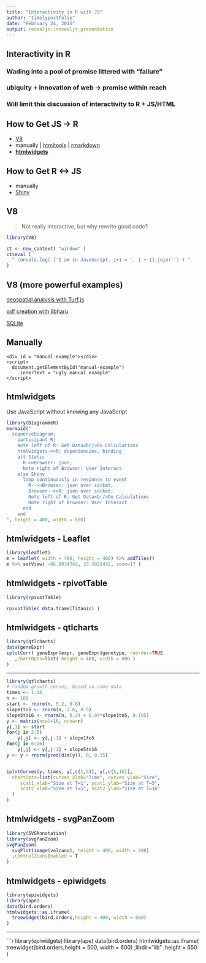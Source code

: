 ```yaml
---
title: "Interactivity in R with JS"
author: "timelyportfolio"
date: "February 24, 2015"
output: revealjs::revealjs_presentation
---
```


## Interactivity in R

### Wading into a pool of promise littered with "failure"


### ubiquity + innovation of web -> promise within reach


### Will limit this discussion of interactivity to R + JS/HTML

## How to Get JS -> R

- [V8](https://www.opencpu.org/posts/v8-release-0-5/)
- manually | [htmltools](https://github.com/rstudio/htmltools) | [rmarkdown](http://rmarkdown.rstudio.com)
- [**htmlwidgets**](http://htmlwidgets.org)

## How to Get R <-> JS

- manually
- [Shiny](http://shiny.rstudio.com)

## V8

> Not really interactive, but why rewrite good code?


```r
library(V8)

ct <- new_context( "window" )
ct$eval ( 
  " console.log( ['I am in JavaScript. 1+1 = ', 1 + 1].join('') ) "
)
```

## V8 (more powerful examples)

[geospatial analysis with Turf.js](https://gist.github.com/timelyportfolio/9b4fc699bb6d67b7f418)

[pdf creation with libharu](http://bl.ocks.org/timelyportfolio/81208f44c520419015f7)

[SQLite](https://www.opencpu.org/posts/v8-release-0-5/)



## Manually

```
<div id = "manual-example"></div>
<script>
  document.getElementById("manual-example")
    .innerText = "ugly manual example"
</script>
```
<div id = "manual-example"></div>
<script>
  document.getElementById("manual-example").innerText = "ugly manual example"
</script>


## htmlwidgets

Use JavaScript without knowing any JavaScript

```r
library(DiagrammeR)
mermaid("
  sequenceDiagram;
    participant R;
    Note left of R: Get Data<br/>Do Calculations
    htmlwidgets->>R: dependencies, binding 
    alt Static
      R->>Browser: json;
      Note right of Browser: User Interact
    else Shiny
      loop continuously in response to event
        R-->>Browser: json over socket;
        Browser-->>R: json over socket;
        Note left of R: Get Data<br/>Do Calculations
        Note right of Browser: User Interact
      end
    end
", height = 400, width = 600)
```

## htmlwidgets - Leaflet

```r
library(leaflet)
m = leaflet( width = 400, height = 400) %>% addTiles()
m %>% setView( -86.8034743, 33.5025432, zoom=17 )
```

## htmlwidgets - rpivotTable

```r
library(rpivotTable)

rpivotTable( data.frame(Titanic) )
```

## htmlwidgets - qtlcharts

```r
library(qtlcharts)
data(geneExpr)
iplotCorr( geneExpr$expr, geneExpr$genotype, reorder=TRUE
   ,chartOpts=list( height = 400, width = 800 )
)
```

---

```r
library(qtlcharts)
# random growth curves, based on some data
times <- 1:16
n <- 100
start <- rnorm(n, 5.2, 0.8)
slope1to5 <- rnorm(n, 2.6, 0.5)
slope5to16 <- rnorm(n, 0.24 + 0.09*slope1to5, 0.195)
y <- matrix(ncol=16, nrow=n)
y[,1] <- start
for(j in 2:5)
    y[,j] <- y[,j-1] + slope1to5
for(j in 6:16)
    y[,j] <- y[,j-1] + slope5to16
y <- y + rnorm(prod(dim(y)), 0, 0.35)


iplotCurves(y, times, y[,c(1,5)], y[,c(5,16)],
  chartOpts=list(curves_xlab="Time", curves_ylab="Size",
     scat1_xlab="Size at T=1", scat1_ylab="Size at T=5",
     scat2_xlab="Size at T=5", scat2_ylab="Size at T=16"
  )
)

```

## htmlwidgets - svgPanZoom

```r
library(SVGAnnotation)
library(svgPanZoom)
svgPanZoom(
  svgPlot(image(volcano), height = 400, width = 400)
  ,controlIconsEnabled = T
)
```

## htmlwidgets - epiwidgets

```r
library(epiwidgets)
library(ape)
data(bird.orders)
htmlwidgets::as.iframe(
  treewidget(bird.orders,height = 400, width = 800)
)
```

---
```r
library(epiwidgets)
library(ape)
data(bird.orders)
htmlwidgets::as.iframe(
  treewidget(bird.orders,height = 500, width = 600)
  ,libdir="lib"
  ,height = 650
)